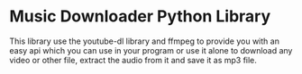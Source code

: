 # Music Downloader Python Library

This library use the youtube-dl library and ffmpeg to provide you with an easy api which you can use in your program
or use it alone to download any video or other file, extract the audio from it and save it as mp3 file.